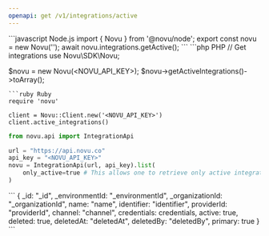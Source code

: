 ```yaml
---
openapi: get /v1/integrations/active
---
```


<RequestExample>
```javascript Node.js
import { Novu } from '@novu/node';  
export const novu = new Novu('<REPLACE_WITH_API_KEY_FROM_ADMIN_PANEL>');
await novu.integrations.getActive();
```
```php PHP
// Get integrations
use Novu\SDK\Novu;

$novu = new Novu(<NOVU_API_KEY>);
$novu->getActiveIntegrations()->toArray();
```
```ruby Ruby
require 'novu'

client = Novu::Client.new('<NOVU_API_KEY>')
client.active_integrations()
```
```python Python
from novu.api import IntegrationApi

url = "https://api.novu.co"
api_key = "<NOVU_API_KEY>"
novu = IntegrationApi(url, api_key).list(
    only_active=true # This allows one to retrieve only active integrations. Defaults to False.
)
```

</RequestExample>

<ResponseExample>
```
{
    _id: "_id",
    _environmentId: "_environmentId",
    _organizationId: "_organizationId",
    name: "name",
    identifier: "identifier",
    providerId: "providerId",
    channel: "channel",
    credentials: credentials,
    active: true,
    deleted: true,
    deletedAt: "deletedAt",
    deletedBy: "deletedBy",
    primary: true
}
```
</ResponseExample>